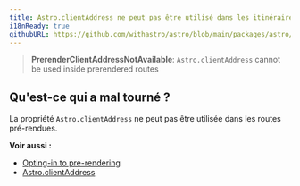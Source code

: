 ```yaml
---
title: Astro.clientAddress ne peut pas être utilisé dans les itinéraires pré-rendus.
i18nReady: true
githubURL: https://github.com/withastro/astro/blob/main/packages/astro/src/core/errors/errors-data.ts
---
```


> **PrerenderClientAddressNotAvailable**: `Astro.clientAddress` cannot be used inside prerendered routes

## Qu'est-ce qui a mal tourné ?
La propriété `Astro.clientAddress` ne peut pas être utilisée dans les routes pré-rendues.

**Voir aussi :**
-  [Opting-in to pre-rendering](/fr/guides/server-side-rendering/#accepter-le-pré-rendu-en-mode-server)
-  [Astro.clientAddress](/fr/reference/api-reference/#astroclientaddress)


